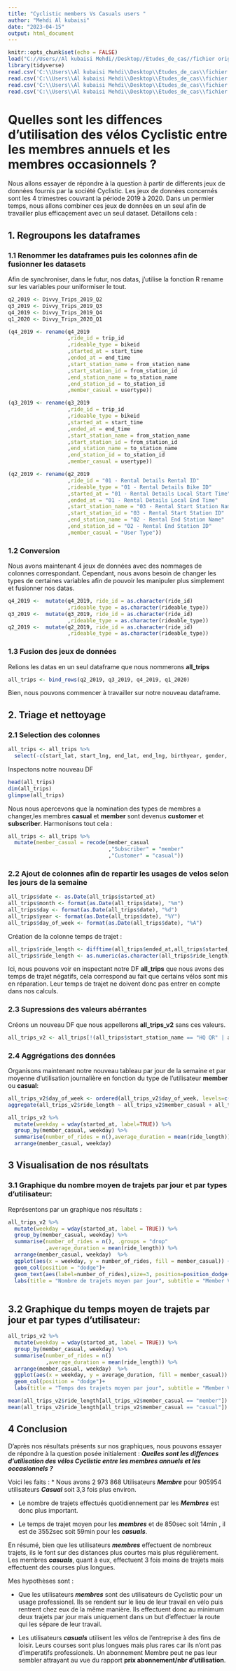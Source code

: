 ---
title: "Cyclistic members Vs Casuals users "
author: "Mehdi Al kubaisi"
date: "2023-04-15"
output: html_document
---

```{r setup, include=FALSE}
knitr::opts_chunk$set(echo = FALSE)
load("C://Users//Al kubaisi Mehdi//Desktop//Etudes_de_cas//fichier originaux//save_env.RData")
library(tidyverse)
read.csv('C:\\Users\\Al kubaisi Mehdi\\Desktop\\Etudes_de_cas\\fichier originaux\\Divvy_Trips_2019_Q2.csv')
read.csv('C:\\Users\\Al kubaisi Mehdi\\Desktop\\Etudes_de_cas\\fichier originaux\\Divvy_Trips_2019_Q3.csv')
read.csv('C:\\Users\\Al kubaisi Mehdi\\Desktop\\Etudes_de_cas\\fichier originaux\\Divvy_Trips_2019_Q4.csv')
read.csv('C:\\Users\\Al kubaisi Mehdi\\Desktop\\Etudes_de_cas\\fichier originaux\\Divvy_Trips_2020_Q1.csv')
```

# Quelles sont les diffences d'utilisation des vélos Cyclistic entre les membres annuels et les membres occasionnels ?

Nous allons essayer de répondre à la question à partir de differents jeux de données fournis par la société Cyclistic. Les jeux de données concernés sont les 4 trimestres couvrant la période 2019 à 2020. 
Dans un permier temps, nous allons combiner ces jeux de données en un seul afin de travailler plus efficaçement avec un seul dataset.
Détaillons cela : 

## 1. Regroupons les dataframes

### 1.1 Renommer les dataframes puis les colonnes afin de fusionner les datasets

Afin de synchroniser, dans le futur, nos datas, j'utilise la fonction R rename sur les variables pour uniformiser le tout.
```{r fusionnage datasets, message=FALSE, warning=FALSE, include=FALSE, paged.print=FALSE}
q2_2019 <- Divvy_Trips_2019_Q2
q3_2019 <- Divvy_Trips_2019_Q3
q4_2019 <- Divvy_Trips_2019_Q4
q1_2020 <- Divvy_Trips_2020_Q1

(q4_2019 <- rename(q4_2019
                   ,ride_id = trip_id
                   ,rideable_type = bikeid 
                   ,started_at = start_time  
                   ,ended_at = end_time  
                   ,start_station_name = from_station_name 
                   ,start_station_id = from_station_id 
                   ,end_station_name = to_station_name 
                   ,end_station_id = to_station_id 
                   ,member_casual = usertype))

(q3_2019 <- rename(q3_2019
                   ,ride_id = trip_id
                   ,rideable_type = bikeid 
                   ,started_at = start_time  
                   ,ended_at = end_time  
                   ,start_station_name = from_station_name 
                   ,start_station_id = from_station_id 
                   ,end_station_name = to_station_name 
                   ,end_station_id = to_station_id 
                   ,member_casual = usertype))

(q2_2019 <- rename(q2_2019
                   ,ride_id = "01 - Rental Details Rental ID"
                   ,rideable_type = "01 - Rental Details Bike ID" 
                   ,started_at = "01 - Rental Details Local Start Time"  
                   ,ended_at = "01 - Rental Details Local End Time"  
                   ,start_station_name = "03 - Rental Start Station Name" 
                   ,start_station_id = "03 - Rental Start Station ID"
                   ,end_station_name = "02 - Rental End Station Name" 
                   ,end_station_id = "02 - Rental End Station ID"
                   ,member_casual = "User Type"))
```

### 1.2 Conversion

Nous avons maintenant 4 jeux de données avec des nommages de colonnes correspondant.
Cependant, nous avons besoin de changer les types de certaines variables afin de pouvoir les manipuler plus simplement et fusionner nos datas.


```{r convertissons les colonn, echo=TRUE}
q4_2019 <-  mutate(q4_2019, ride_id = as.character(ride_id)
                   ,rideable_type = as.character(rideable_type)) 
q3_2019 <-  mutate(q3_2019, ride_id = as.character(ride_id)
                   ,rideable_type = as.character(rideable_type)) 
q2_2019 <-  mutate(q2_2019, ride_id = as.character(ride_id)
                   ,rideable_type = as.character(rideable_type))
```

### 1.3 Fusion des jeux de données

Relions les datas en un seul dataframe que nous nommerons **all_trips**
```{r fusion, echo=TRUE}
all_trips <- bind_rows(q2_2019, q3_2019, q4_2019, q1_2020)
```
Bien, nous pouvons commencer à travailler sur notre nouveau dataframe.

## 2. Triage et nettoyage

### 2.1 Selection des colonnes

```{r supression des colonnes non utile, echo=TRUE}
all_trips <- all_trips %>%  
  select(-c(start_lat, start_lng, end_lat, end_lng, birthyear, gender, "01 - Rental Details Duration In Seconds Uncapped", "05 - Member Details Member Birthday Year", "Member Gender", "tripduration"))
```
Inspectons notre nouveau DF

```{r echo=TRUE}
head(all_trips)
dim(all_trips)
glimpse(all_trips)
```

Nous nous apercevons que la nomination des types de membres a changer,les membres **casual** et **member** sont devenus **customer** et **subscriber**.
Harmonisons tout cela : 
```{r}
all_trips <- all_trips %>% 
  mutate(member_casual = recode(member_casual
                                ,"Subscriber" = "member"
                                ,"Customer" = "casual"))
```

### 2.2 Ajout de colonnes afin de repartir les usages de velos selon les jours de la semaine

```{r echo=TRUE}
all_trips$date <- as.Date(all_trips$started_at)
all_trips$month <- format(as.Date(all_trips$date), "%m")
all_trips$day <- format(as.Date(all_trips$date), "%d")
all_trips$year <- format(as.Date(all_trips$date), "%Y")
all_trips$day_of_week <- format(as.Date(all_trips$date), "%A")
```

Création de la colonne temps de trajet :

```{r temps de trajet, echo=TRUE}
all_trips$ride_length <- difftime(all_trips$ended_at,all_trips$started_at)
all_trips$ride_length <- as.numeric(as.character(all_trips$ride_length))

```
Ici, nous pouvons voir en inspectant notre DF **all_trips** que nous avons des temps de trajet négatifs, cela correspond au fait que certains vélos sont mis en réparation. Leur temps de trajet ne doivent donc pas entrer en compte dans nos calculs.

### 2.3 Supressions des valeurs abérrantes

Créons un nouveau DF que nous appellerons **all_trips_v2** sans ces valeurs.

```{r echo=TRUE}
all_trips_v2 <- all_trips[!(all_trips$start_station_name == "HQ QR" | all_trips$ride_length<0),]
```

### 2.4 Aggrégations des données

Organisons maintenant notre nouveau tableau par jour de la semaine et par moyenne d'utilisation journalière en fonction du type de l'utilisateur **member** ou **casual**:

```{r echo=TRUE}
all_trips_v2$day_of_week <- ordered(all_trips_v2$day_of_week, levels=c("dimanche", "lundi", "mardi", "mercredi", "jeudi", "vendredi", "Samedi"))
aggregate(all_trips_v2$ride_length ~ all_trips_v2$member_casual + all_trips_v2$day_of_week, FUN = mean)

all_trips_v2 %>%
  mutate(weekday = wday(started_at, label=TRUE)) %>% 
  group_by(member_casual, weekday) %>%
  summarise(number_of_rides = n(),average_duration = mean(ride_length)) %>% 
  arrange(member_casual, weekday)	
```

## 3 Visualisation de nos résultats

### 3.1 Graphique du nombre moyen de trajets par jour et par types d'utilisateur:

Représentons par un graphique nos résultats :

```{r}
all_trips_v2 %>% 
  mutate(weekday = wday(started_at, label = TRUE)) %>% 
  group_by(member_casual, weekday) %>% 
  summarise(number_of_rides = n(), .groups = "drop"
            ,average_duration = mean(ride_length)) %>% 
  arrange(member_casual, weekday)  %>% 
  ggplot(aes(x = weekday, y = number_of_rides, fill = member_casual)) +
  geom_col(position = "dodge")+
  geom_text(aes(label=number_of_rides),size=3, position=position_dodge(width=0.9), vjust=-0.75)+
  labs(title = "Nombre de trajets moyen par jour", subtitle = "Member VS Casual", x="jours",y="Nombre moyen de trajets", fill = "Utilisateurs")
  

```

## 3.2 Graphique du temps moyen de trajets par jour et par types d'utilisateur:

```{r echo=TRUE}
all_trips_v2 %>% 
  mutate(weekday = wday(started_at, label = TRUE)) %>% 
  group_by(member_casual, weekday) %>% 
  summarise(number_of_rides = n()
            ,average_duration = mean(ride_length)) %>% 
  arrange(member_casual, weekday)  %>% 
  ggplot(aes(x = weekday, y = average_duration, fill = member_casual)) +
  geom_col(position = "dodge")+
  labs(title = "Temps des trajets moyen par jour", subtitle = "Member VS Casual", x="jours",y="Temps moyen", fill = "Utilisateurs")
```
```{r echo=TRUE}
mean(all_trips_v2$ride_length[all_trips_v2$member_casual == "member"]) #temps moyen membre
mean(all_trips_v2$ride_length[all_trips_v2$member_casual == "casual"]) # temps moyen casual
```

## 4 Conclusion

D'après nos résultats présents sur nos graphiques, nous pouvons essayer de répondre à la question posée initialement :
***Quelles sont les diffences d'utilisation des vélos Cyclistic entre les membres annuels et les occasionnels ?***

Voici les faits :
* Nous avons 2 973 868 Utilisateurs ***Membre*** pour 905954 utilisateurs ***Casual*** soit 3,3 fois plus environ.

* Le nombre de trajets effectués quotidiennement par les ***Membres*** est donc plus important.

* Le temps de trajet moyen pour les ***membres*** et de 850sec soit 14min , il est de 3552sec soit 59min pour les ***casuals***.

En résumé, bien que les utilisateurs ***membres*** effectuent de nombreux trajets, ils le font sur des distances plus courtes mais plus régulièrement. Les membres ***casuals***, quant à eux, effectuent 3 fois moins de trajets mais effectuent des courses plus longues.

Mes hypothèses sont :

* Que les utilisateurs ***membres*** sont des utilisateurs de Cyclistic pour un usage professionel. Ils se rendent sur le lieu de leur travail en vélo puis rentrent chez eux de la même manière. Ils effectuent donc au minimum deux trajets par jour mais uniquement dans un but d'effectuer la route qui les sépare de leur travail.

* Les utilisateurs ***casuals*** utilisent les vélos de l'entreprise à des fins de loisir. Leurs courses sont plus longues mais plus rares car ils n'ont pas d'imperatifs professionels. Un abonnement Membre peut ne pas leur sembler attrayant au vue du rapport **prix abonnement/nbr d'utilisation**.




